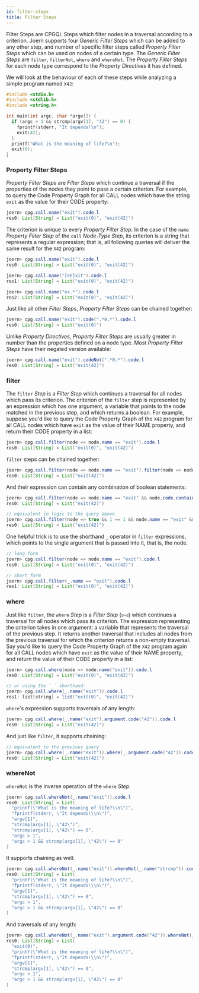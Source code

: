 ```yaml
---
id: filter-steps
title: Filter Steps
---
```


Filter Steps are CPGQL Steps which filter nodes in a traversal according to a criterion. Joern supports four _Generic Filter Steps_ which can be added to any other step, and number of specific filter steps called _Property Filter Steps_ which can be used on nodes of a certain type.
The _Generic Filter Steps_ are `filter`, `filterNot`, `where` and `whereNot`. The _Property Filter Steps_ for each node type correspond to the _Property Directives_ it has defined.

We will look at the behaviour of each of these steps while analyzing a simple program named `X42`:

```c
#include <stdio.h>
#include <stdlib.h>
#include <string.h>

int main(int argc, char *argv[]) {
  if (argc > 1 && strcmp(argv[1], "42") == 0) {
    fprintf(stderr, "It depends!\n");
    exit(42);
  }
  printf("What is the meaning of life?\n");
  exit(0);
}
```

### Property Filter Steps

_Property Filter Steps_ are _Filter Steps_ which continue a traversal if the properties of the nodes they point to pass a certain criterion. 
For example, to query the Code Property Graph for all CALL nodes which have the string `exit` as the value for their CODE property:

```java
joern> cpg.call.name("exit").code.l 
res0: List[String] = List("exit(0)", "exit(42)")
```

The criterion is unique to every _Property Filter Step_. In the case of the `name` _Property Filter Step_ of the `call` _Node-Type Step_, its criterion is a string that represents a regular expression; that is, all following queries will deliver the same result for the `X42` program:

```java
joern> cpg.call.name("exit").code.l 
res0: List[String] = List("exit(0)", "exit(42)")

joern> cpg.call.name("[eE]xit").code.l 
res1: List[String] = List("exit(0)", "exit(42)")

joern> cpg.call.name("ex.*").code.l 
res2: List[String] = List("exit(0)", "exit(42)")
```

Just like all other _Filter Steps_, _Property Filter Steps_ can be chained together:

```java
joern> cpg.call.name("exit").code(".*0.*").code.l 
res0: List[String] = List("exit(0)")
```

Unlike _Property Directives_, _Property Filter Steps_ are usually greater in number than the properties defined on a node type. Most _Property Filter Steps_ have their negated version available:

```java
joern> cpg.call.name("exit").codeNot(".*0.*").code.l 
res0: List[String] = List("exit(42)")
```


### filter

The `filter` _Step_ is a _Filter Step_ which continues a traversal for all nodes which pass its criterion. The criterion of the `filter` step is represented by an expression which has one argument, a variable that points to the node matched in the previous step, and which returns a boolean. For example, suppose you'd like to query the Code Property Graph of the `X42` program for all CALL nodes which have `exit` as the value of their NAME property, and return their CODE property in a list:

```java
joern> cpg.call.filter(node => node.name == "exit").code.l
res0: List[String] = List("exit(0)", "exit(42)")
```

`filter` steps can be chained together:

```java
joern> cpg.call.filter(node => node.name == "exit").filter(node => node.code.contains("42")).code.l 
res0: List[String] = List("exit(42)")
```

And their expression can contain any combination of boolean statements:

```java
joern> cpg.call.filter(node => node.name == "exit" && node.code.contains("42")).code.l 
res0: List[String] = List("exit(42)")

// equivalent in logic to the query above
joern> cpg.call.filter(node => true && 1 == 1 && node.name == "exit" && node.code.contains("42")).code.l 
res0: List[String] = List("exit(42)")
```

One helpful trick is to use the shorthand `_` operator in `filter` expressions, which points to the single argument that is passed into it, that is, the node.

```java
// long form
joern> cpg.call.filter(node => node.name == "exit").code.l
res0: List[String] = List("exit(0)", "exit(42)")

// short form
joern> cpg.call.filter(_.name == "exit").code.l
res1: List[String] = List("exit(0)", "exit(42)")
```

### where

Just like `filter`, the `where` _Step_ is a _Filter Step_ (`ಠ~ಠ`) which continues a traversal for all
nodes which pass its criterion. The expression representing the criterion takes in one argument: a
variable that represents the traversal of the previous step. It returns another traversal that includes
all nodes from the previous traversal for which the criterion returns a non-empty traversal. Say you'd
like to query the Code Property Graph of the `X42` program again for all CALL nodes which have `exit`
as the value of their NAME property, and return the value of their CODE property in a list:

```java
joern> cpg.call.where(node => node.name("exit")).code.l 
res0: List[String] = List("exit(0)", "exit(42)")

// or using the `_` shorthand:
joern> cpg.call.where(_.name("exit")).code.l 
res1: list[string] = list("exit(0)", "exit(42)")
```

`where`'s expression supports traversals of any length:

```java
joern> cpg.call.where(_.name("exit").argument.code("42")).code.l 
res0: List[String] = List("exit(42)")
```

And just like `filter`, it supports chaining:

```java
// equivalent to the previous query
joern> cpg.call.where(_.name("exit")).where(_.argument.code("42")).code.l 
res0: List[String] = List("exit(42)")
```

### whereNot

`whereNot` is the inverse operation of the `where` _Step_.

```java
joern> cpg.call.whereNot(_.name("exit")).code.l 
res0: List[String] = List(
  "printf(\"What is the meaning of life?\\n\")",
  "fprintf(stderr, \"It depends!\\n\")",
  "argv[1]",
  "strcmp(argv[1], \"42\")",
  "strcmp(argv[1], \"42\") == 0",
  "argc > 1",
  "argc > 1 && strcmp(argv[1], \"42\") == 0"
)
```

It supports chaining as well:

```java
joern> cpg.call.whereNot(_.name("exit")).whereNot(_.name("strcmp")).code.l 
res0: List[String] = List(
  "printf(\"What is the meaning of life?\\n\")",
  "fprintf(stderr, \"It depends!\\n\")",
  "argv[1]",
  "strcmp(argv[1], \"42\") == 0",
  "argc > 1",
  "argc > 1 && strcmp(argv[1], \"42\") == 0"
)
```

And traversals of any length:

```java
joern> cpg.call.whereNot(_.name("exit").argument.code("42")).whereNot(_.name("strcmp")).code.l 
res0: List[String] = List(
  "exit(0)",
  "printf(\"What is the meaning of life?\\n\")",
  "fprintf(stderr, \"It depends!\\n\")",
  "argv[1]",
  "strcmp(argv[1], \"42\") == 0",
  "argc > 1",
  "argc > 1 && strcmp(argv[1], \"42\") == 0"
)
```


